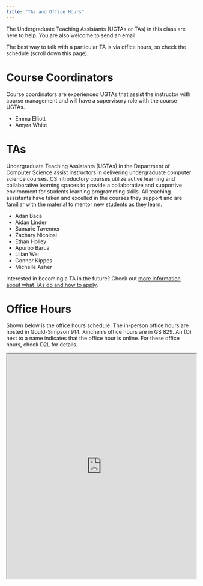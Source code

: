 ```yaml
---
title: "TAs and Office Hours"
---
```


The Undergraduate Teaching Assistants (UGTAs or TAs) in this class are here to help. You are also welcome to send an email.

The best way to talk with a particular TA is via office hours, so check the schedule (scroll down this page).

# Course Coordinators

Course coordinators are experienced UGTAs that assist the instructor with course management and will have a supervisory role with the course UGTAs.

-   Emma Elliott
-   Amyra White

# TAs

Undergraduate Teaching Assistants (UGTAs) in the Department of Computer Science assist instructors in delivering undergraduate computer science courses. CS introductory courses utilize active learning and collaborative learning spaces to provide a collaborative and supportive environment for students learning programming skills. All teaching assistants have taken and excelled in the courses they support and are familiar with the material to mentor new students as they learn.

-   Adan Baca
-   Aidan Linder
-   Samarie Tavenner
-   Zachary Nicolosi
-   Ethan Holley
-   Apurbo Barua
-   Lilian Wei
-   Connor Kippes 
-   Michelle Asher


Interested in becoming a TA in the future? Check out [more information about what TAs do and how to apply](https://www.cs.arizona.edu/ugta).

# Office Hours

Shown below is the office hours schedule. The in-person office hours are hosted in Gould-Simpson 914. Xinchen's office hours are in GS 829. An (O) next to a name indicates that the office hour is online. For these office hours, check D2L for details.

<iframe src="https://docs.google.com/spreadsheets/d/1SjIKi9f1b8YaMD0rvPUmXC3JrR7nXB3m6gDeLOxpuuU/pubhtml?gid=0&amp;single=true&amp;widget=true&amp;headers=false" width="100%" height="600px"></iframe>